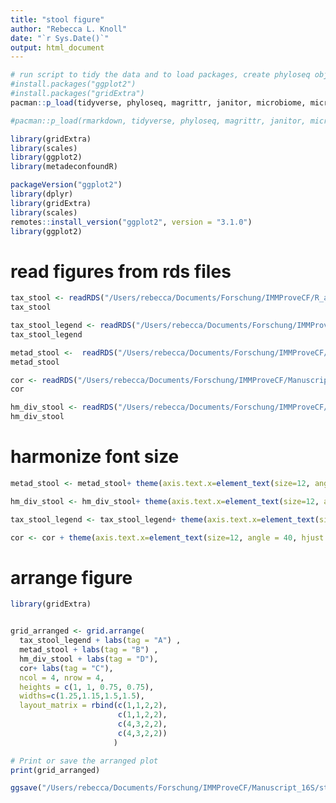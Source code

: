 ```yaml
---
title: "stool figure"
author: "Rebecca L. Knoll"
date: "`r Sys.Date()`"
output: html_document
---
```


```r
# run script to tidy the data and to load packages, create phyloseq object (ps_clean) and load libraries
#install.packages("ggplot2")
#install.packages("gridExtra")
pacman::p_load(tidyverse, phyloseq, magrittr, janitor, microbiome, microViz, knitr, lubridate, naniar, readxl, ggplot2, ggpubr, ggalluvial, metadeconfoundR)

#pacman::p_load(rmarkdown, tidyverse, phyloseq, magrittr, janitor, microbiome, knitr, lubridate, naniar, readxl, ggplot2, ggpubr,rstatix, metadeconfoundR, microViz)

library(gridExtra)
library(scales)
library(ggplot2)
library(metadeconfoundR)

packageVersion("ggplot2")
library(dplyr)
library(gridExtra)
library(scales)
remotes::install_version("ggplot2", version = "3.1.0")
library(ggplot2)
```

# read figures from rds files
```r
tax_stool <- readRDS("/Users/rebecca/Documents/Forschung/IMMProveCF/R_analysis/figures/relAb_cuneiform_plot_stool_patients.rds")
tax_stool

tax_stool_legend <- readRDS("/Users/rebecca/Documents/Forschung/IMMProveCF/R_analysis/figures/da_stool.rds")
tax_stool_legend

metad_stool <-  readRDS("/Users/rebecca/Documents/Forschung/IMMProveCF/Manuscript_16S/IMMProveCF_public/outputs/stool_metaD_25percentprevalence.rds")
metad_stool

cor <- readRDS("/Users/rebecca/Documents/Forschung/IMMProveCF/Manuscript_16S/IMMProveCF_public/outputs/cor_esch_cale_stool.rds")
cor

hm_div_stool <- readRDS("/Users/rebecca/Documents/Forschung/IMMProveCF/Manuscript_16S/IMMProveCF_public/outputs/stool_div_hm.rds")
hm_div_stool

```

# harmonize font size
```r
metad_stool <- metad_stool+ theme(axis.text.x=element_text(size=12, angle = 40, hjust = 1, vjust = 1.05), axis.text.y=element_text(size=12, face="italic"), legend.title = element_text(size=12), legend.position = "bottom")

hm_div_stool <- hm_div_stool+ theme(axis.text.x=element_text(size=12, angle = 40, hjust = 1, vjust = 1.05), axis.text.y=element_text(size=12, face="italic"), legend.title = element_text(size=12), legend.position = "bottom")

tax_stool_legend <- tax_stool_legend+ theme(axis.text.x=element_text(size=12, angle = 40, hjust = 1, vjust = 1.05), axis.text.y=element_text(size=12, face="italic"), legend.title = element_text(size=12), legend.position = "bottom")

cor <- cor + theme(axis.text.x=element_text(size=12, angle = 40, hjust = 1, vjust = 1.05), axis.text.y=element_text(size=12, face="italic"), legend.title = element_text(size=12), legend.position = "bottom")
```
# arrange figure
```r

library(gridExtra)


grid_arranged <- grid.arrange(
  tax_stool_legend + labs(tag = "A") ,
  metad_stool + labs(tag = "B") ,
  hm_div_stool + labs(tag = "D"),
  cor+ labs(tag = "C"),
  ncol = 4, nrow = 4,
  heights = c(1, 1, 0.75, 0.75),
  widths=c(1.25,1.15,1.5,1.5),
  layout_matrix = rbind(c(1,1,2,2),
                        c(1,1,2,2),
                        c(4,3,2,2),
                        c(4,3,2,2))
                       )

# Print or save the arranged plot
print(grid_arranged)

ggsave("/Users/rebecca/Documents/Forschung/IMMProveCF/Manuscript_16S/stool_figure.png",grid_arranged, dpi = 300, width = 16, height = 10)
```